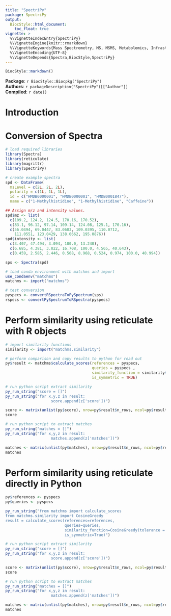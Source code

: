 ```yaml
---
title: "SpectriPy"
package: SpectriPy
output:
  BiocStyle::html_document:
    toc_float: true
vignette: >
  %\VignetteIndexEntry{SpectriPy}
  %\VignetteEngine{knitr::rmarkdown}
  %\VignetteKeywords{Mass Spectrometry, MS, MSMS, Metabolomics, Infrastructure, Quantitative }
  %\VignetteEncoding{UTF-8}
  %\VignetteDepends{Spectra,BiocStyle,SpectriPy}
---
```


```r
BiocStyle::markdown()
```

**Package**: `r BiocStyle::Biocpkg("SpectriPy")`<br />
**Authors**: `r packageDescription("SpectriPy")[["Author"]] `<br />
**Compiled**: `r date()`


# Introduction

# Conversion of Spectra

```r
# load required libraries
library(Spectra)
library(reticulate)
library(magrittr)
library(SpectriPy)

# create example spectra
spd <- DataFrame(
  msLevel = c(2L, 2L, 2L),
  polarity = c(1L, 1L, 1L),
  id = c("HMDB0000001", "HMDB0000001", "HMDB0001847"),
  name = c("1-Methylhistidine", "1-Methylhistidine", "Caffeine"))

## Assign m/z and intensity values.
spd$mz <- list(
  c(109.2, 124.2, 124.5, 170.16, 170.52),
  c(83.1, 96.12, 97.14, 109.14, 124.08, 125.1, 170.16),
  c(56.0494, 69.0447, 83.0603, 109.0395, 110.0712,
    111.0551, 123.0429, 138.0662, 195.0876))
spd$intensity <- list(
  c(3.407, 47.494, 3.094, 100.0, 13.240),
  c(6.685, 4.381, 3.022, 16.708, 100.0, 4.565, 40.643),
  c(0.459, 2.585, 2.446, 0.508, 8.968, 0.524, 0.974, 100.0, 40.994))

sps <- Spectra(spd)

# load conda environment with matchms and import
use_condaenv("matchms")
matchms <- import("matchms")

# test conversion
pyspecs <- convertRSpectraToPySpectrum(sps)
rspecs <- convertPySpectrumToRSpectra(pyspecs)
```

# Perform similarity using reticulate with R objects

```r
# import similarity functions
similarity <- import("matchms.similarity")

# perform comparison and copy results to python for read out
py$result <- matchms$calculate_scores(references = pyspecs,
                                      queries = pyspecs ,
                                      similarity_function = similarity$CosineGreedy(tolerance = 0.005),
                                      is_symmetric = TRUE)

# run python script extract similarity
py_run_string("score = []")
py_run_string("for x,y,z in result:
                    score.append(z['score'])")

score <- matrix(unlist(py$score), nrow=py$result$n_rows, ncol=py$result$n_cols)
score

# run python script to extract matches
py_run_string("matches = []")
py_run_string("for x,y,z in result:
                    matches.append(z['matches'])")

matches <- matrix(unlist(py$matches), nrow=py$result$n_rows, ncol=py$result$n_cols)
matches
```

# Perform similarity using reticulate directly in Python

```r
py$references <- pyspecs
py$queries <- pyspecs

py_run_string("from matchms import calculate_scores
from matchms.similarity import CosineGreedy
result = calculate_scores(references=references,
                          queries=queries,
                          similarity_function=CosineGreedy(tolerance = 0.005),
                          is_symmetric=True)")

# run python script extract similarity
py_run_string("score = []")
py_run_string("for x,y,z in result:
                    score.append(z['score'])")

score <- matrix(unlist(py$score), nrow=py$result$n_rows, ncol=py$result$n_cols)
score

# run python script to extract matches
py_run_string("matches = []")
py_run_string("for x,y,z in result:
                    matches.append(z['matches'])")

matches <- matrix(unlist(py$matches), nrow=py$result$n_rows, ncol=py$result$n_cols)
matches
```

